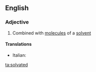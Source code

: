 ==English==

===Adjective===
{{en-adj}}

#{{chemistry}} Combined with [[molecule]]s of a [[solvent]]

====Translations====
{{trans-top}}
* Italian: {{t-|it|solvatato}}
{{trans-mid}}

{{trans-bottom}}

[[ta:solvated]]